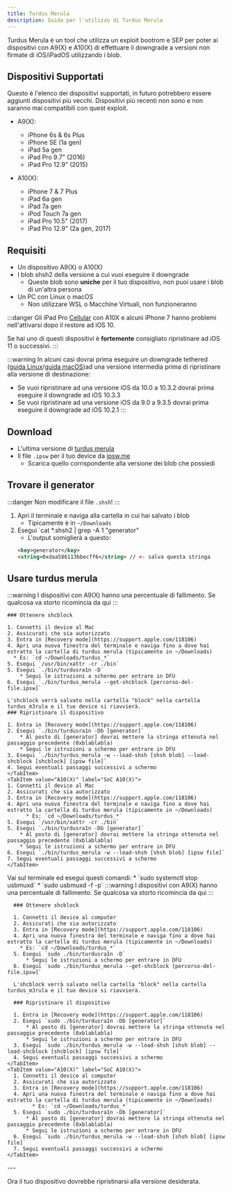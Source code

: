 ```yaml
---
title: Turdus Merula
description: Guida per l'utilizzo di Turdus Merula
---
```



Turdus Merula è un tool che utilizza un exploit bootrom e SEP per poter ai dispositivi con A9(X) e A10(X) di effettuare il downgrade a versioni non firmate di iOS/iPadOS utilizzando i blob.

## Dispositivi Supportati

Questo è l'elenco dei dispositivi supportati, in futuro potrebbero essere aggiunti dispositivi più vecchi. Dispositivi più recenti non sono e non saranno mai compatibili con quest exploit.

* A9(X):
    * iPhone 6s & 6s Plus
    * iPhone SE (1a gen)
    * iPad 5a gen
    * iPad Pro 9.7" (2016)
    * iPad Pro 12.9" (2015)

* A10(X):
    * iPhone 7 & 7 Plus
    * iPad 6a gen
    * iPad 7a gen
    * iPod Touch 7a gen
    * iPad Pro 10.5" (2017)
    * iPad Pro 12.9" (2a gen, 2017)

## Requisiti

* Un dispositivo A9(X) o A10(X)
* I blob shsh2 della versione a cui vuoi eseguire il downgrade
    * Queste blob sono **uniche** per il tuo dispositivo, non puoi usare i blob di un'altra persona
* Un PC con Linux o macOS
    * Non utilizzare WSL o Macchine Virtuali, non funzioneranno

:::danger
Gli iPad Pro <u>Cellular</u> con A10X e alcuni iPhone 7 hanno problemi nell'attivarsi dopo il restore ad iOS 10.

Se hai uno di questi dispositivi è **fortemente** consigliato ripristinare ad iOS 11 o successivi.
:::

:::warning
In alcuni casi dovrai prima eseguire un downgrade tethered ([guida Linux](https://ios.cfw.guide/turdusmerula-tethered-linux/)/[guida macOS](https://ios.cfw.guide/turdusmerula-tethered-macos/))ad una versione intermedia prima di ripristinare alla versione di destinazione:
* Se vuoi ripristinare ad una versione iOS da 10.0 a 10.3.2 dovrai prima eseguire il downgrade ad iOS 10.3.3
* Se vuoi ripristinare ad una versione iOS da 9.0 a 9.3.5 dovrai prima eseguire il downgrade ad iOS 10.2.1
:::

## Download
* L'ultima versione di [turdus merula](https://sep.lol/)
* Il file `.ipsw` per il tuo device da [ipsw.me](https://ipsw.me)
    * Scarica quello corrispondente alla versione dei blob che possiedi

## Trovare il generator

:::danger
Non modificare il file `.shsh`!
:::

1. Apri il terminale e naviga alla cartella in cui hai salvato i blob
    * Tipicamente è in `~/Downloads`
2. Esegui `cat *.shsh2 | grep -A 1 "generator"
    * L'output somiglierà a questo:
    ```xml
	<key>generator</key>
	<string>0xdaa586113bbecff6</string> // <- salva questa stringa
    ```
    

## Usare turdus merula

<Tabs>
  <TabItem value="macOS" label="macOS" default>
  <Tabs>
    <TabItem value="A9(X)" label="SoC A9(X)" default>
    :::warning
    I dispositivi con A9(X) hanno una percentuale di fallimento. Se qualcosa va storto ricomincia da qui
    :::

    ### Ottenere shcblock

    1. Connetti il device al Mac
    2. Assicurati che sia autorizzato
    3. Entra in [Recovery mode](https://support.apple.com/118106)
    4. Apri una nuova finestra del terminale e naviga fino a dove hai estratto la cartella di turdus merula (tipicamente in ~/Downloads)
      * Es: `cd ~/Downloads/turdus_*`
    5. Esegui `/usr/bin/xattr -cr ./bin`
    5. Esegui `./bin/turdusra1n -D`
        * Segui le istruzioni a schermo per entrare in DFU
    6. Esegui `./bin/turdus_merula --get-shcblock [percorso-del-file.ipsw]`

    L'shcblock verrà salvato nella cartella "block" nella cartella turdus_m3rula e il tuo device si riavvierà.
    ### Ripristinare il dispositivo

    1. Entra in [Recovery mode](https://support.apple.com/118106)
    2. Esegui `./bin/turdusra1n -Db [generator]`
        * Al posto di [generator] dovrai mettere la stringa ottenuta nel passaggio precedente (0xblablabla)
        * Segui le istruzioni a schermo per entrare in DFU
    3. Esegui `./bin/turdus_merula -w --load-shsh [shsh blob] --load-shcblock [shcblock] [ipsw file]`
    4. Segui eventuali passaggi successivi a schermo
    </TabItem>
    <TabItem value="A10(X)" label="SoC A10(X)">
    1. Connetti il device al Mac
    2. Assicurati che sia autorizzato
    3. Entra in [Recovery mode](https://support.apple.com/118106)
    4. Apri una nuova finestra del terminale e naviga fino a dove hai estratto la cartella di turdus merula (tipicamente in ~/Downloads)
          * Es: `cd ~/Downloads/turdus_*`
    5. Esegui `/usr/bin/xattr -cr ./bin`
    5. Esegui `./bin/turdusra1n -Db [generator]`
        * Al posto di [generator] dovrai mettere la stringa ottenuta nel passaggio precedente (0xblablabla)
        * Segui le istruzioni a schermo per entrare in DFU
    6. Esegui `./bin/turdus_merula -w --load-shsh [shsh blob] [ipsw file]`
    7. Segui eventuali passaggi successivi a schermo
    </TabItem>
  </Tabs>
  </TabItem>
  <TabItem value="linux" label="Linux" default>
  Vai sul terminale ed esegui questi comandi:
  * `sudo systemctl stop usbmuxd`
  * `sudo usbmuxd -f -p`
  
  <Tabs>
    <TabItem value="A9(X)" label="SoC A9(X)" default>
      :::warning
      I dispositivi con A9(X) hanno una percentuale di fallimento. Se qualcosa va storto ricomincia da qui
      :::
    
      ### Ottenere shcblock
    
      1. Connetti il device al computer
      2. Assicurati che sia autorizzato
      3. Entra in [Recovery mode](https://support.apple.com/118106)
      4. Apri una nuova finestra del terminale e naviga fino a dove hai estratto la cartella di turdus merula (tipicamente in ~/Downloads)
        * Es: `cd ~/Downloads/turdus_*`
      5. Esegui `sudo ./bin/turdusra1n -D`
          * Segui le istruzioni a schermo per entrare in DFU
      6. Esegui `sudo ./bin/turdus_merula --get-shcblock [percorso-del-file.ipsw]`
  
      L'shcblock verrà salvato nella cartella "block" nella cartella turdus_m3rula e il tuo device si riavvierà.
    
      ### Ripristinare il dispositivo
  
      1. Entra in [Recovery mode](https://support.apple.com/118106)
      2. Esegui `sudo ./bin/turdusra1n -Db [generator]`
          * Al posto di [generator] dovrai mettere la stringa ottenuta nel passaggio precedente (0xblablabla)
          * Segui le istruzioni a schermo per entrare in DFU
      3. Esegui `sudo ./bin/turdus_merula -w --load-shsh [shsh blob] --load-shcblock [shcblock] [ipsw file]`
      4. Segui eventuali passaggi successivi a schermo
    </TabItem>
    <TabItem value="A10(X)" label="SoC A10(X)">
      1. Connetti il device al computer
      2. Assicurati che sia autorizzato
      3. Entra in [Recovery mode](https://support.apple.com/118106)
      4. Apri una nuova finestra del terminale e naviga fino a dove hai estratto la cartella di turdus merula (tipicamente in ~/Downloads)
            * Es: `cd ~/Downloads/turdus_*`
      5. Esegui `sudo ./bin/turdusra1n -Db [generator]`
          * Al posto di [generator] dovrai mettere la stringa ottenuta nel passaggio precedente (0xblablabla)
          * Segui le istruzioni a schermo per entrare in DFU
      6. Esegui `sudo ./bin/turdus_merula -w --load-shsh [shsh blob] [ipsw file]`
      7. Segui eventuali passaggi successivi a schermo
    </TabItem>
  </Tabs>
  </TabItem>
</Tabs>
---

Ora il tuo dispositivo dovrebbe ripristinarsi alla versione desiderata.
